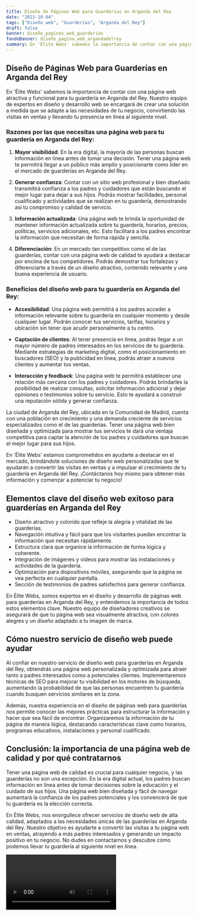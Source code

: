 ```yaml
---
title: Diseño de Páginas Web para Guarderías en Arganda del Rey
date: "2023-10-04"
tags: ["Diseño web", "Guarderías", "Arganda del Rey"]
draft: false
banner: diseño_paginas_web_guarderías
fondoBanner: diseño_pagina_web_argandadelrey
summary: En 'Élite Webs' sabemos la importancia de contar con una página web atractiva y funcional para tu guardería en Arganda del Rey. Nuestro equipo de expertos en diseño y desarrollo web se encargará de crear una solución a medida que se adapte a las necesidades de tu negocio, convirtiendo las visitas en ventas y llevando tu presencia en línea al siguiente nivel.
---
```



## Diseño de Páginas Web para Guarderías en Arganda del Rey

En 'Élite Webs' sabemos la importancia de contar con una página web atractiva y funcional para tu guardería en Arganda del Rey. Nuestro equipo de expertos en diseño y desarrollo web se encargará de crear una solución a medida que se adapte a las necesidades de tu negocio, convirtiendo las visitas en ventas y llevando tu presencia en línea al siguiente nivel.

### Razones por las que necesitas una página web para tu guardería en Arganda del Rey:

1. **Mayor visibilidad**: En la era digital, la mayoría de las personas buscan información en línea antes de tomar una decisión. Tener una página web te permitirá llegar a un público más amplio y posicionarte como líder en el mercado de guarderías en Arganda del Rey.

2. **Generar confianza**: Contar con un sitio web profesional y bien diseñado transmitirá confianza a los padres y cuidadores que están buscando el mejor lugar para dejar a sus hijos. Podrás mostrar facilidades, personal cualificado y actividades que se realizan en tu guardería, demostrando así tu compromiso y calidad de servicio.

3. **Información actualizada**: Una página web te brinda la oportunidad de mantener información actualizada sobre tu guardería, horarios, precios, políticas, servicios adicionales, etc. Esto facilitará a los padres encontrar la información que necesitan de forma rápida y sencilla.

4. **Diferenciación**: En un mercado tan competitivo como el de las guarderías, contar con una página web de calidad te ayudará a destacar por encima de tus competidores. Podrás demostrar tus fortalezas y diferenciarte a través de un diseño atractivo, contenido relevante y una buena experiencia de usuario.

### Beneficios del diseño web para tu guardería en Arganda del Rey:

- **Accesibilidad**: Una página web permitirá a los padres acceder a información relevante sobre tu guardería en cualquier momento y desde cualquier lugar. Podrán conocer tus servicios, tarifas, horarios y ubicación sin tener que acudir personalmente a tu centro.

- **Captación de clientes**: Al tener presencia en línea, podrás llegar a un mayor número de padres interesados en los servicios de tu guardería. Mediante estrategias de marketing digital, como el posicionamiento en buscadores (SEO) y la publicidad en línea, podrás atraer a nuevos clientes y aumentar tus ventas.

- **Interacción y feedback**: Una página web te permitirá establecer una relación más cercana con los padres y cuidadores. Podrás brindarles la posibilidad de realizar consultas, solicitar información adicional y dejar opiniones o testimonios sobre tu servicio. Esto te ayudará a construir una reputación sólida y generar confianza.

La ciudad de Arganda del Rey, ubicada en la Comunidad de Madrid, cuenta con una población en crecimiento y una demanda creciente de servicios especializados como el de las guarderías. Tener una página web bien diseñada y optimizada para mostrar tus servicios te dará una ventaja competitiva para captar la atención de los padres y cuidadores que buscan el mejor lugar para sus hijos.

En 'Élite Webs' estamos comprometidos en ayudarte a destacar en el mercado, brindándote soluciones de diseño web personalizadas que te ayudarán a convertir las visitas en ventas y a impulsar el crecimiento de tu guardería en Arganda del Rey. ¡Contáctanos hoy mismo para obtener más información y comenzar a potenciar tu negocio!

<GifSeo />

<Cta />

## Elementos clave del diseño web exitoso para guarderías en Arganda del Rey

- Diseño atractivo y colorido que refleje la alegría y vitalidad de las guarderías.
- Navegación intuitiva y fácil para que los visitantes puedan encontrar la información que necesitan rápidamente.
- Estructura clara que organice la información de forma lógica y coherente.
- Integración de imágenes y videos para mostrar las instalaciones y actividades de la guardería.
- Optimización para dispositivos móviles, asegurando que la página se vea perfecta en cualquier pantalla.
- Sección de testimonios de padres satisfechos para generar confianza.

En Élite Webs, somos expertos en el diseño y desarrollo de páginas web para guarderías en Arganda del Rey, y entendemos la importancia de todos estos elementos clave. Nuestro equipo de diseñadores creativos se asegurará de que tu página web sea visualmente atractiva, con colores alegres y un diseño adaptado a tu imagen de marca.

## Cómo nuestro servicio de diseño web puede ayudar

Al confiar en nuestro servicio de diseño web para guarderías en Arganda del Rey, obtendrás una página web personalizada y optimizada para atraer tanto a padres interesados como a potenciales clientes. Implementaremos técnicas de SEO para mejorar tu visibilidad en los motores de búsqueda, aumentando la probabilidad de que las personas encuentren tu guardería cuando busquen servicios similares en la zona.

Además, nuestra experiencia en el diseño de páginas web para guarderías nos permite conocer las mejores prácticas para estructurar la información y hacer que sea fácil de encontrar. Organizaremos la información de tu página de manera lógica, destacando características clave como horarios, programas educativos, instalaciones y personal cualificado.

## Conclusión: la importancia de una página web de calidad y por qué contratarnos

Tener una página web de calidad es crucial para cualquier negocio, y las guarderías no son una excepción. En la era digital actual, los padres buscan información en línea antes de tomar decisiones sobre la educación y el cuidado de sus hijos. Una página web bien diseñada y fácil de navegar aumentará la confianza de los padres potenciales y los convencerá de que tu guardería es la elección correcta.

En Élite Webs, nos enorgullece ofrecer servicios de diseño web de alta calidad, adaptados a las necesidades únicas de las guarderías en Arganda del Rey. Nuestro objetivo es ayudarte a convertir las visitas a tu página web en ventas, atrayendo a más padres interesados y generando un impacto positivo en tu negocio. No dudes en contactarnos y descubre cómo podemos llevar tu guardería al siguiente nivel en línea.

<Video />

<CtaBot job="Guarderías" city="Arganda del Rey" />

<Gmaps query="Arganda del Rey+españa+maps" />
